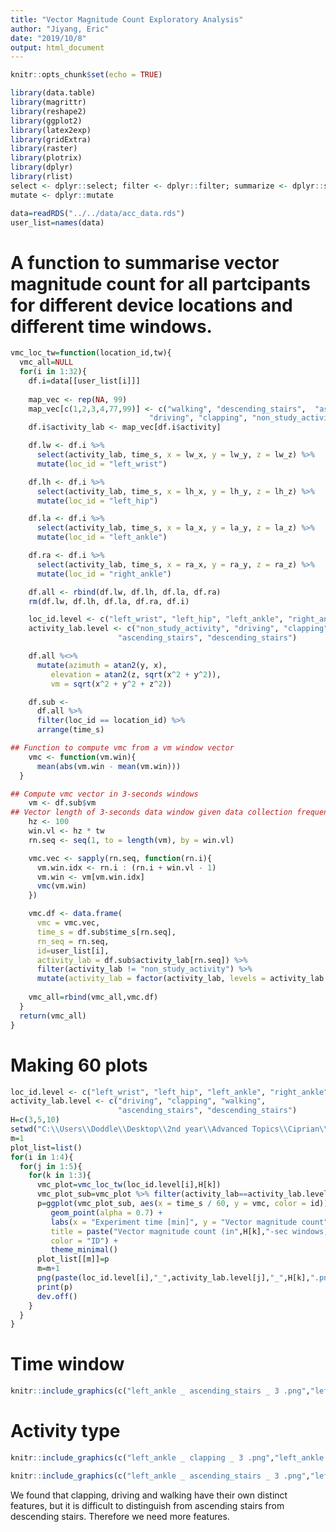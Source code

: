 ```yaml
---
title: "Vector Magnitude Count Exploratory Analysis"
author: "Jiyang, Eric"
date: "2019/10/8"
output: html_document
---
```


```r
knitr::opts_chunk$set(echo = TRUE)
```

```r
library(data.table)
library(magrittr)
library(reshape2)
library(ggplot2)
library(latex2exp)
library(gridExtra)
library(raster)
library(plotrix)
library(dplyr)
library(rlist)
select <- dplyr::select; filter <- dplyr::filter; summarize <- dplyr::summarize
mutate <- dplyr::mutate

data=readRDS("../../data/acc_data.rds")
user_list=names(data)
```
# A function to summarise vector magnitude count for all partcipants for different device locations and different time windows.   

```r
vmc_loc_tw=function(location_id,tw){
  vmc_all=NULL
  for(i in 1:32){
    df.i=data[[user_list[i]]]
  
    map_vec <- rep(NA, 99)
    map_vec[c(1,2,3,4,77,99)] <- c("walking", "descending_stairs",  "ascending_stairs",
                               "driving", "clapping", "non_study_activity")
    df.i$activity_lab <- map_vec[df.i$activity]

    df.lw <- df.i %>% 
      select(activity_lab, time_s, x = lw_x, y = lw_y, z = lw_z) %>%
      mutate(loc_id = "left_wrist")

    df.lh <- df.i %>% 
      select(activity_lab, time_s, x = lh_x, y = lh_y, z = lh_z) %>%
      mutate(loc_id = "left_hip")

    df.la <- df.i %>% 
      select(activity_lab, time_s, x = la_x, y = la_y, z = la_z) %>%
      mutate(loc_id = "left_ankle")

    df.ra <- df.i %>% 
      select(activity_lab, time_s, x = ra_x, y = ra_y, z = ra_z) %>%
      mutate(loc_id = "right_ankle")

    df.all <- rbind(df.lw, df.lh, df.la, df.ra)
    rm(df.lw, df.lh, df.la, df.ra, df.i)

    loc_id.level <- c("left_wrist", "left_hip", "left_ankle", "right_ankle")
    activity_lab.level <- c("non_study_activity", "driving", "clapping", "walking", 
                        "ascending_stairs", "descending_stairs")

    df.all %<>% 
      mutate(azimuth = atan2(y, x),
         elevation = atan2(z, sqrt(x^2 + y^2)),
         vm = sqrt(x^2 + y^2 + z^2))

    df.sub <-
      df.all %>% 
      filter(loc_id == location_id) %>%
      arrange(time_s)

## Function to compute vmc from a vm window vector
    vmc <- function(vm.win){
      mean(abs(vm.win - mean(vm.win)))
  }

## Compute vmc vector in 3-seconds windows 
    vm <- df.sub$vm
## Vector length of 3-seconds data window given data collection frequency 100 Hz 
    hz <- 100
    win.vl <- hz * tw  
    rn.seq <- seq(1, to = length(vm), by = win.vl)

    vmc.vec <- sapply(rn.seq, function(rn.i){
      vm.win.idx <- rn.i : (rn.i + win.vl - 1)
      vm.win <- vm[vm.win.idx]
      vmc(vm.win)
    })

    vmc.df <- data.frame(
      vmc = vmc.vec,
      time_s = df.sub$time_s[rn.seq],
      rn_seq = rn.seq,
      id=user_list[i],
      activity_lab = df.sub$activity_lab[rn.seq]) %>%
      filter(activity_lab != "non_study_activity") %>%
      mutate(activity_lab = factor(activity_lab, levels = activity_lab.level))
  
    vmc_all=rbind(vmc_all,vmc.df)
  }
  return(vmc_all)
}
```

# Making 60 plots

```r
loc_id.level <- c("left_wrist", "left_hip", "left_ankle", "right_ankle")
activity_lab.level <- c("driving", "clapping", "walking", 
                        "ascending_stairs", "descending_stairs")
H=c(3,5,10)
setwd("C:\\Users\\Doddle\\Desktop\\2nd year\\Advanced Topics\\Ciprian\\140.831.project2\\data")
m=1
plot_list=list()
for(i in 1:4){
  for(j in 1:5){
    for(k in 1:3){
      vmc_plot=vmc_loc_tw(loc_id.level[i],H[k])
      vmc_plot_sub=vmc_plot %>% filter(activity_lab==activity_lab.level[j])
      p=ggplot(vmc_plot_sub, aes(x = time_s / 60, y = vmc, color = id)) + 
         geom_point(alpha = 0.7) + 
         labs(x = "Experiment time [min]", y = "Vector magnitude count",
         title = paste("Vector magnitude count (in",H[k],"-sec windows) over the experiment\ntime for",activity_lab.level[j],"on",loc_id.level[i] ,"device"),
         color = "ID") + 
         theme_minimal()
      plot_list[[m]]=p
      m=m+1
      png(paste(loc_id.level[i],"_",activity_lab.level[j],"_",H[k],".png"))
      print(p)
      dev.off()
    }
  }
}  
```
# Time window
```r
knitr::include_graphics(c("left_ankle _ ascending_stairs _ 3 .png","left_ankle _ ascending_stairs _ 5 .png","left_ankle _ ascending_stairs _ 10 .png"),)
``` 

# Activity type
```r
knitr::include_graphics(c("left_ankle _ clapping _ 3 .png","left_ankle _ walking _ 3 .png","left_ankle _ driving _ 3 .png"),)
``` 
```r
knitr::include_graphics(c("left_ankle _ ascending_stairs _ 3 .png","left_ankle _ descending_stairs _ 3 .png"),)
``` 
We found that clapping, driving and walking have their own distinct features, but it is difficult to distinguish from ascending stairs from descending stairs. Therefore we need more features.